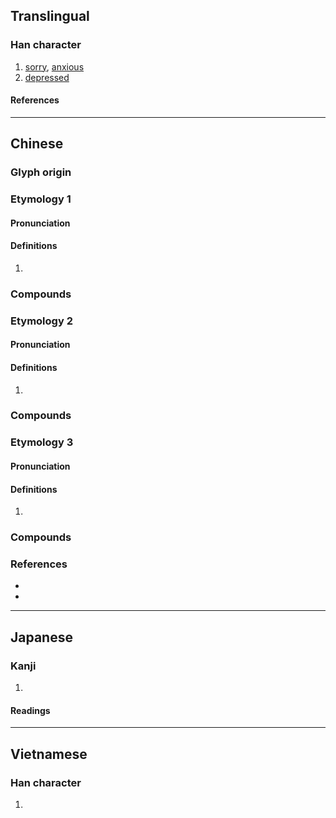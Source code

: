 {{character info}}
==Translingual==

===Han character===
{{Han char|rn=61|rad=心|as=05|sn=8|four=95027|canj=PLLN|ids=⿰忄弗}}

# [[sorry]], [[anxious]]
# [[depressed]]

====References====
{{Han ref|kx=0382.130|dkj=10486|dj=0712.030|hdz=42288.030|uh=602B}}

----

==Chinese==
{{zh-forms}}

===Glyph origin===
{{Han etym}}

===Etymology 1===

====Pronunciation====
{{zh-pron
|m=fú
|c=fat6
|mc=2
|oc=2,2
|cat=
}}

====Definitions====
{{zh-hanzi}}

# {{rfdef|zh}}

===Compounds===
{{zh-der|怫然|怫鬱|怫恚}}

===Etymology 2===

====Pronunciation====
{{zh-pron
|m=bèi
|c=bui6
|mc=
|oc=
|cat=
}}

====Definitions====
{{zh-hanzi}}

# {{zh-alt-form|悖|to go [[against]]; to run [[counter]] to}}

===Compounds===
{{zh-der|怫異}}

===Etymology 3===

====Pronunciation====
{{zh-pron
|m=fèi
|c=fai3
|mc=1
|oc=1,1
|cat=
}}

====Definitions====
{{zh-hanzi}}

# {{rfdef|zh}}

===Compounds===
{{zh-der|怫然:fèirán|怫然變色|怫然作色|怫然不悅|怫恚}}

===References===
* {{R:twedu|B01072}}
* {{R:yue:Hanzi}}

----

==Japanese==

===Kanji===
{{ja-kanji|grade=|rs=心05}}

# {{rfdef|ja|sort=心05}}

====Readings====
{{ja-readings
|goon=ひ, ぼち
|kanon=ひ, ふつ
|kun=ふさぐ, いかる
}}

----

==Vietnamese==

===Han character===
{{vi-readings|rs=心05|reading=phật}}

# {{rfdef|vi|sort=心05}}